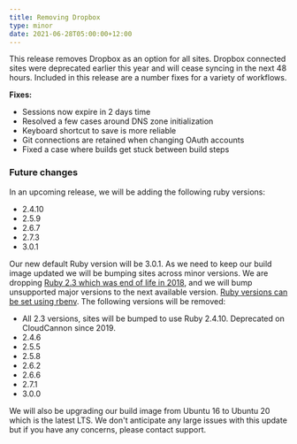 ```yaml
---
title: Removing Dropbox
type: minor
date: 2021-06-28T05:00:00+12:00
---
```

This release removes Dropbox as an option for all sites. Dropbox connected sites were deprecated earlier this year and will cease syncing in the next 48 hours. Included in this release are a number fixes for a variety of workflows.

**Fixes:**

* Sessions now expire in 2 days time
* Resolved a few cases around DNS zone initialization
* Keyboard shortcut to save is more reliable
* Git connections are retained when changing OAuth accounts
* Fixed a case where builds get stuck between build steps

### Future changes

In an upcoming release, we will be adding the following ruby versions:

* 2\.4.10
* 2\.5.9
* 2\.6.7
* 2\.7.3
* 3\.0.1

Our new default Ruby version will be 3.0.1. As we need to keep our build image updated we will be bumping sites across minor versions. We are dropping [Ruby 2.3 which was end of life in 2018](https://www.ruby-lang.org/en/news/2019/03/31/support-of-ruby-2-3-has-ended/), and we will bump unsupported major versions to the next available version. [Ruby versions can be set using rbenv](/documentation/build/setup/ruby-versions/#ruby-versions). The following versions will be removed:

* All 2.3 versions, sites will be bumped to use Ruby 2.4.10. Deprecated on CloudCannon since 2019.
* 2\.4.6
* 2\.5.5
* 2\.5.8
* 2\.6.2
* 2\.6.6
* 2\.7.1
* 3\.0.0

We will also be upgrading our build image from Ubuntu 16 to Ubuntu 20 which is the latest LTS. We don't anticipate any large issues with this update but if you have any concerns, please contact support.